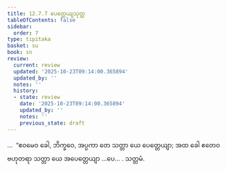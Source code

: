 ```yaml
---
title: 12.7.7 ပေတ္တေယျသုတ္တ
tableOfContents: false
sidebar:
  order: 7
type: tipitaka
basket: su
book: sn
review:
  current: review
  updated: '2025-10-23T09:14:00.365894'
  updated_by: ''
  notes: ''
  history:
  - state: review
    date: '2025-10-23T09:14:00.365894'
    updated_by: ''
    notes: ''
    previous_state: draft
---
```



<ReviewStatus review={frontmatter.review} showDetails={true} />

<HypothesisAnnotation frontmatter={frontmatter} />

<DynamicBreadcrumb />

<Division number="1137" book="sn" e="ch" v="18" p="449">

<Paragraph number="2448" book="sn">
…  “ဧဝမေဝ ခေါ, ဘိက္ခဝေ, အပ္ပကာ တေ သတ္တာ ယေ ပေတ္တေယျာ; အထ ခေါ ဧတေဝ ဗဟုတရာ သတ္တာ ယေ အပေတ္တေယျာ …ပေ… .

</Paragraph>
</Division>

<Paragraph number="2449" type="center" book="sn">
သတ္တမံ.
</Paragraph>